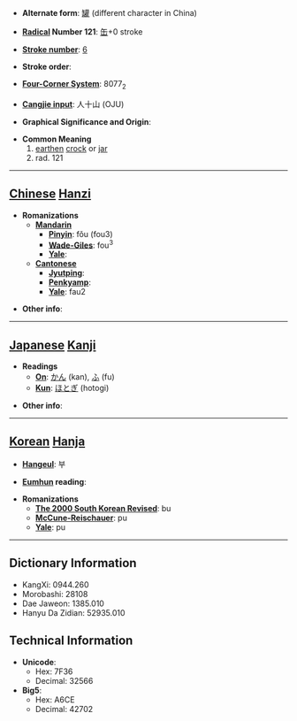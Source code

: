 * '''Alternate form''': [[罐]] (different character in China)

* '''[[Wiktionary:Chinese radical index| Radical]] Number 121''': [[Wiktionary:Chinese radical index 缶|缶]]+0 stroke

* '''[[Wiktionary:Chinese total strokes index|Stroke number]]''': [[Wiktionary:Chinese total strokes index 6|6]]

* '''Stroke order''': 

* '''[[Wiktionary:Chinese four corner index|Four-Corner System]]''': 8077<sub>2</sub>

* '''[[Wiktionary:Chinese Cangjie index|Cangjie input]]''': 人十山 (OJU)

* '''Graphical Significance and Origin''': 

* '''Common Meaning'''
*#[[earthen]] [[crock]] or [[jar]]
*# rad. 121


----

== [[Chinese]] [[Hanzi]] ==

* '''Romanizations'''
** '''[[Mandarin]]'''
*** '''[[Pinyin]]''': fǒu (fou3)
*** '''[[Wade-Giles]]''': fou<sup>3</sup>
*** '''[[Yale]]''': 
** '''[[Cantonese]]'''
*** '''[[Jyutping]]''':
*** '''[[Penkyamp]]''': 
*** '''[[Yale]]''': fau2

* '''Other info''': 

----

== [[Japanese]] [[Kanji]] ==

* '''Readings'''
** '''[[On]]''': [[かん]] (kan), [[ふ]] (fu)
** '''[[Kun]]''': [[ほとぎ]] (hotogi)

* '''Other info''':  

----

== [[Korean]] [[Hanja]] ==

* '''[[Hangeul]]''': 부

* '''[[Eumhun]] reading''': 

* '''Romanizations'''
** '''[[The 2000 South Korean Revised Romanization|The 2000 South Korean Revised]]''': bu
** '''[[McCune-Reischauer]]''': pu
** '''[[Yale]]''': pu

----

== Dictionary Information ==

* KangXi: 0944.260
* Morobashi: 28108
* Dae Jaweon: 1385.010
* Hanyu Da Zidian: 52935.010

== Technical Information ==

* '''Unicode''':
** Hex: 7F36
** Decimal: 32566
* '''Big5''':
** Hex: A6CE
** Decimal: 42702
